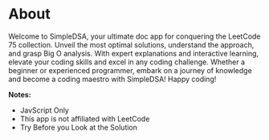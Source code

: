 # About

Welcome to SimpleDSA, your ultimate doc app for conquering the LeetCode 75 collection. Unveil the most optimal solutions, understand the approach, and grasp Big O analysis. With expert explanations and interactive learning, elevate your coding skills and excel in any coding challenge. Whether a beginner or experienced programmer, embark on a journey of knowledge and become a coding maestro with SimpleDSA! Happy coding!

**Notes:** 
- JavScript Only
- This app is not affiliated with LeetCode
- Try Before you Look at the Solution
